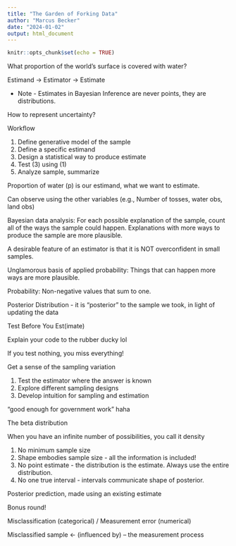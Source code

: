 ```yaml
---
title: "The Garden of Forking Data"
author: "Marcus Becker"
date: "2024-01-02"
output: html_document
---
```


```r
knitr::opts_chunk$set(echo = TRUE)
```

What proportion of the world's surface is covered with water?

Estimand -> Estimator -> Estimate

* Note - Estimates in Bayesian Inference are never points, they are distributions.  

How to represent uncertainty? 

Workflow

(1) Define generative model of the sample
(2) Define a specific estimand
(3) Design a statistical way to produce estimate
(4) Test (3) using (1)
(5) Analyze sample, summarize 

Proportion of water (p) is our estimand, what we want to estimate.

Can observe using the other variables (e.g., Number of tosses, water obs, land obs)

Bayesian data analysis: For each possible explanation of the sample, count all of the ways the sample could happen. Explanations with more ways to produce the sample are more plausible. 

A desirable feature of an estimator is that it is NOT overconfident in small samples.

Unglamorous basis of applied probability: Things that can happen more ways are more plausible.

Probability: Non-negative values that sum to one.

Posterior Distribution - it is "posterior" to the sample we took, in light of updating the data

Test Before You Est(imate)

Explain your code to the rubber ducky lol

If you test nothing, you miss everything!

Get a sense of the sampling variation

(1) Test the estimator where the answer is known
(2) Explore different sampling designs
(3) Develop intuition for sampling and estimation

"good enough for government work" haha

The beta distribution

When you have an infinite number of possibilities, you call it density

(1) No minimum sample size
(2) Shape embodies sample size - all the information is included!
(3) No point estimate - the distribution is the estimate. Always use the entire distribution.
(4) No one true interval - intervals communicate shape of posterior.

Posterior prediction, made using an existing estimate

Bonus round!

Misclassification (categorical) / Measurement error (numerical)

Misclassified sample <- (influenced by) -- the measurement process















